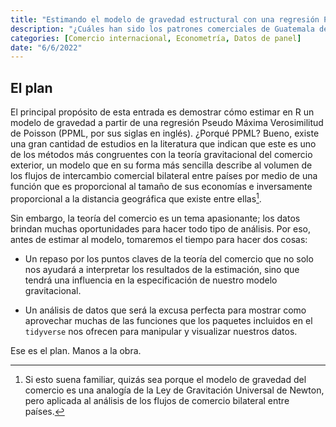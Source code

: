 ```yaml
---
title: "Estimando el modelo de gravedad estructural con una regresión Pseudo Máxima Verosimilitud de Poisson"
description: "¿Cuáles han sido los patrones comerciales de Guatemala desde 1995 hasta 2020 cuando se considera en el análisis a sus socios de comercio exterior en América?"
categories: [Comercio internacional, Econometría, Datos de panel]
date: "6/6/2022"
---
```


## El plan

El principal propósito de esta entrada es demostrar cómo estimar en R un modelo de gravedad a partir de una regresión Pseudo Máxima Verosimilitud de Poisson (PPML, por sus siglas en inglés). ¿Porqué PPML? Bueno, existe una gran cantidad de estudios en la literatura que indican que este es uno de los métodos más congruentes con la teoría gravitacional del comercio exterior, un modelo que en su forma más sencilla describe al volumen de los flujos de intercambio comercial bilateral entre países por medio de una función que es proporcional al tamaño de sus economías e inversamente proporcional a la distancia geográfica que existe entre ellas[^1].

[^1]: Si esto suena familiar, quizás sea porque el modelo de gravedad del comercio es una analogía de la Ley de Gravitación Universal de Newton, pero aplicada al análisis de los flujos de comercio bilateral entre países.

Sin embargo, la teoría del comercio es un tema apasionante; los datos brindan muchas oportunidades para hacer todo tipo de análisis. Por eso, antes de estimar al modelo, tomaremos el tiempo para hacer dos cosas:

-   Un repaso por los puntos claves de la teoría del comercio que no solo nos ayudará a interpretar los resultados de la estimación, sino que tendrá una influencia en la especificación de nuestro modelo gravitacional.

-   Un análisis de datos que será la excusa perfecta para mostrar como aprovechar muchas de las funciones que los paquetes incluidos en el `tidyverse` nos ofrecen para manipular y visualizar nuestros datos.

Ese es el plan. Manos a la obra.
